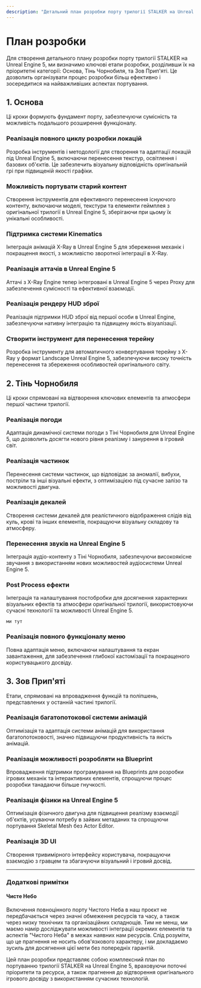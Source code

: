 ```yaml
---
description: "Детальний план розробки порту трилогії STALKER на Unreal Engine 5, включаючи ключові етапи розробки та інтеграцію елементів гри."
---
```



# План розробки

Для створення детального плану розробки порту трилогії STALKER на Unreal Engine 5, ми визначимо ключові етапи розробки, розділивши їх на пріоритетні категорії: Основа, Тінь Чорнобиля, та Зов Прип'яті. Це дозволить організувати процес розробки більш ефективно і зосередитися на найважливіших аспектах портування.

## 1. Основа

Ці кроки формують фундамент порту, забезпечуючи сумісність та можливість подальшого розширення функціоналу.

<Steps>

### Реалізація повного циклу розробки локацій

Розробка інструментів і методології для створення та адаптації локацій під Unreal Engine 5, включаючи перенесення текстур, освітлення і базових об'єктів. Це забезпечить візуальну відповідність оригінальній грі при підвищеній якості графіки.

### Можливість портувати старий контент

Створення інструментів для ефективного перенесення існуючого контенту, включаючи моделі, текстури та елементи геймплея з оригінальної трилогії в Unreal Engine 5, зберігаючи при цьому їх унікальні особливості.

### Підтримка системи Kinematics

Інтеграція анімацій X-Ray в Unreal Engine 5 для збереження механік і покращення якості, з можливістю зворотної інтеграції в X-Ray.

### Реалізація аттачів в Unreal Engine 5

Аттачі з X-Ray Engine тепер інтегровані в Unreal Engine 5 через Proxy для забезпечення сумісності та ефективної взаємодії.

### Реалізація рендеру HUD зброї

Реалізація підтримки HUD зброї від першої особи в Unreal Engine, забезпечуючи нативну інтеграцію та підвищену якість візуалізації.

### Створити інструмент для перенесення терейну

Розробка інструменту для автоматичного конвертування терейну з X-Ray у формат Landscape Unreal Engine 5, забезпечуючи високу точність перенесення та збереження особливостей оригінального світу.

</Steps>

## 2. Тінь Чорнобиля

Ці кроки спрямовані на відтворення ключових елементів та атмосфери першої частини трилогії.

<Steps>

### Реалізація погоди

Адаптація динамічної системи погоди з Тіні Чорнобиля для Unreal Engine 5, що дозволить досягти нового рівня реалізму і занурення в ігровий світ.

### Реалізація частинок

Перенесення системи частинок, що відповідає за аномалії, вибухи, постріли та інші візуальні ефекти, з оптимізацією під сучасне залізо та можливості двигуна.

### Реалізація декалей

Створення системи декалей для реалістичного відображення слідів від куль, крові та інших елементів, покращуючи візуальну складову та атмосферу.

### Перенесення звуків на Unreal Engine 5

Інтеграція аудіо-контенту з Тіні Чорнобиля, забезпечуючи високоякісне звучання з використанням нових можливостей аудіосистеми Unreal Engine 5.

### Post Process ефекти

Інтеграція та налаштування постобробки для досягнення характерних візуальних ефектів та атмосфери оригінальної трилогії, використовуючи сучасні технології та можливості Unreal Engine 5.

`ми тут`

### Реалізація повного функціоналу меню

Повна адаптація меню, включаючи налаштування та екран завантаження, для забезпечення глибокої кастомізації та покращеного користувацького досвіду.

</Steps>

## 3. Зов Прип'яті

Етапи, спрямовані на впровадження функцій та поліпшень, представлених у останній частині трилогії.

<Steps>

### Реалізація багатопотокової системи анімацій

Оптимізація та адаптація системи анімацій для використання багатопотоковості, значно підвищуючи продуктивність та якість анімацій.

### Реалізація можливості розробляти на Blueprint

Впровадження підтримки програмування на Blueprints для розробки ігрових механік та інтерактивних елементів, спрощуючи процес розробки танадаючи більше гнучкості.

### Реалізація фізики на Unreal Engine 5

Оптимізація фізичного двигуна для підвищення реалізму взаємодії об'єктів, усуваючи потребу в зайвих метаданих та спрощуючи портування Skeletal Mesh без Actor Editor.

### Реалізація 3D UI

Створення тривимірного інтерфейсу користувача, покращуючи взаємодію з гравцем та збагачуючи візуальний і ігровий досвід.

</Steps>

---

### Додаткові примітки

#### Чисте Небо

Включення повноцінного порту Чистого Неба в наш проєкт не передбачається через значні обмеження ресурсів та часу, а також через низку технічних та організаційних складнощів. Тим не менш, ми маємо намір досліджувати можливості інтеграції окремих елементів та аспектів "Чистого Неба" в межах наявних нам ресурсів. Слід розуміти, що це прагнення не носить обов'язкового характеру, і ми докладаємо зусиль для досягнення цієї мети без попередніх гарантій.

Цей план розробки представляє собою комплексний план по портуванню трилогії STALKER на Unreal Engine 5, враховуючи поточні пріоритети та ресурси, а також прагнення до відтворення оригінального ігрового досвіду з використанням сучасних технологій.
